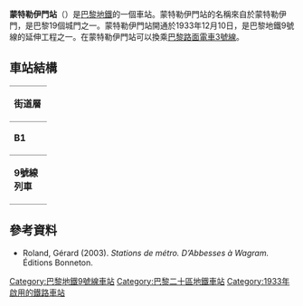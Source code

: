 {{Infobox station
| name                = 蒙特勒伊門站
| symbol_location     = paris
| symbol              = m
| symbol2             = 
| type                = [[巴黎地鐵|巴黎地鐵]]車站 
| image               = [[File:Pte_Montreuil_(métro_Paris)_monumental_par_Cramos.JPG|275px]]
| alt                 = 
| caption             = 
| other_name          = 
| address             = [[巴黎二十區|巴黎二十區]]
| borough             = [[法蘭西島|法蘭西島]]
| country             = 法國
| iso_region          = FR_scale:2000
| coordinates_display = title
| coordinates_format  = dms
| latd  = 48.853792| latm  = | lats  = | latNS  = 
| longd = 2.412245| longm = | longs = | longEW = 
| coordinates         = 
| owned               = [[RATP|RATP]]
| operator            = [[RATP|RATP]]
| line                = 
| disabled            = 
| zone                = 1
| opened              = {{Start-date|1933年12月10日}}
| closed              = <!-- {{End date|YYYY|MM|DD|df=y}} -->
| services            = 
| map_type            = France Paris
}}
'''蒙特勒伊門站'''（{{lang-fr|Porte de Montreuil}}）是[[巴黎地鐵|巴黎地鐵]]的一個車站。蒙特勒伊門站的名稱來自於蒙特勒伊門，是巴黎19個城門之一。蒙特勒伊門站開通於1933年12月10日，是巴黎地鐵9號線的延伸工程之一。在蒙特勒伊門站可以換乘[[巴黎路面電車3號線|巴黎路面電車3號線]]。
== 車站結構 ==
{| border=0 cellspacing=0 cellpadding=3
|style="border-bottom:solid 1px gray;border-top:solid 1px gray;" width=50 valign=top|'''街道層'''
|-
|style="border-bottom:solid 1px gray;border-top:solid 1px gray;" width=50 valign=top|'''B1'''
|style="border-top:solid 1px gray;border-bottom:solid 1px gray;" width=100 valign=top|夾層
|-
|style="border-bottom:solid 1px gray;" width=50 rowspan=10 valign=top|'''9號線列車'''
|style="border-bottom:solid 1px gray;" width=100|西行
|style="border-bottom:solid 1px gray;" width=390|{{arrow|L}} [[File:Metro-M.svg|16x16px]][[File:Paris_Metro_9.svg|16x16px]]往[[塞夫爾橋站|塞夫爾橋]]<small>（[[菜農站|菜農]]）</small>
|-
|style="border-top:solid 2px black;border-right:solid 2px black;border-left:solid 2px black;border-bottom:solid 2px black;" colspan=2|<center><small>[[島式月台|島式月台]]，左/右側開門</small>
|-
|西行
|{{arrow|L}} [[File:Metro-M.svg|16x16px]][[File:Paris_Metro_9.svg|16x16px]]往塞夫爾橋<small>（菜農）</small>
|-
|東行
|{{arrow|R}} [[File:Metro-M.svg|16x16px]][[File:Paris_Metro_9.svg|16x16px]]往[[蒙特勒伊鎮站|蒙特勒伊鎮]]<small>（[[羅伯斯庇爾站|羅伯斯庇爾]]）</small>
|-
|style="border-top:solid 2px black;border-right:solid 2px black;border-left:solid 2px black;border-bottom:solid 2px black;" colspan=2|<center><small>[[島式月台|島式月台]]，右側開門</small>
|-
|東行
|{{arrow|R}} [[File:Metro-M.svg|16x16px]][[File:Paris_Metro_9.svg|16x16px]]往蒙特勒伊鎮<small>（羅伯斯庇爾）</small>
|}
{{commons category|Porte de Montreuil (Paris Metro)}}

==參考資料==
*Roland, Gérard (2003). ''Stations de métro. D’Abbesses à Wagram.'' Éditions Bonneton.
{{巴黎地鐵9號線}}
{{DEFAULTSORT:Porte de Montreuil}}
[[Category:巴黎地鐵9號線車站|Category:巴黎地鐵9號線車站]]
[[Category:巴黎二十區地鐵車站|Category:巴黎二十區地鐵車站]]
[[Category:1933年啟用的鐵路車站|Category:1933年啟用的鐵路車站]]